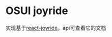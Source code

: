 
<Meta title="设计文档/Joyride 新功能点引导"  />

# OSUI joyride

实现基于<a href="https://docs.react-joyride.com/" target="_blank" rel="noreferrer">react-joyride</a>。api可查看它的文档

<Preview>
  <Story name="Demo" story={stories.Demo} />
</Preview>